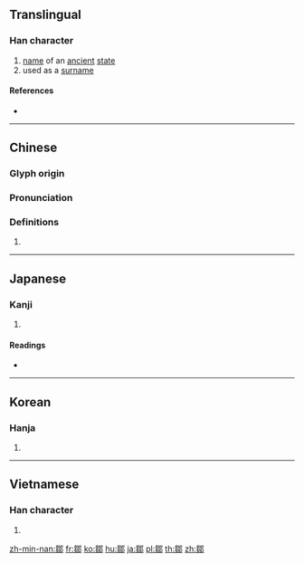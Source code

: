 {{character info/new}}
{{also|邹}}
==Translingual==

===Han character===
{{Han char|rn=163|rad=邑|as=10|sn=13|four=27427|canj=PUNL|ids=⿰[[芻]][[邑|⻏]]}}

# [[name]] of an [[ancient]] [[state]]
# used as a [[surname]]

====References====
* {{Han ref|kx=1275.210|dkj=39562|dj=1774.300|hdz=63789.100|uh=9112|ud=37138|bh=B951|bd=47441}}

----

==Chinese==
{{zh-forms|s=邹}}

===Glyph origin===
{{Han etym}}

===Pronunciation===
{{zh-pron
|m=zōu
|c=zau1
|h=pfs=
|md=
|mn=chau
|w=
|mc=y
|oc=y
|cat=
}}

===Definitions===
{{zh-hanzi}}

# {{rfdef|lang=zh}}

----

==Japanese==

===Kanji===
{{ja-kanji|grade=|rs=邑10}}

# {{defn|lang=ja|sort=邑10}}

====Readings====
* {{ja-readings|on=[[すう]] (sū), [[しゅう]] (shū)|kun=|nanori=}}

----

==Korean==

===Hanja===
{{ko-hanja|hangeul=추|eumhun=|rv=chu|mr=ch'u|y=chwu}}

# {{defn|lang=ko|sort=邑10}}

----

==Vietnamese==

===Han character===
{{vi-hantu|[[trâu]]|rs=邑10}}

# {{defn|lang=vi|sort=邑10}}

[[zh-min-nan:鄒]]
[[fr:鄒]]
[[ko:鄒]]
[[hu:鄒]]
[[ja:鄒]]
[[pl:鄒]]
[[th:鄒]]
[[zh:鄒]]